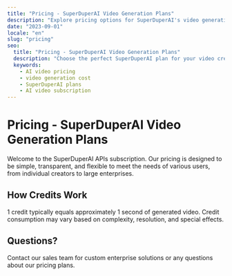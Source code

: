 ```yaml
---
title: "Pricing - SuperDuperAI Video Generation Plans"
description: "Explore pricing options for SuperDuperAI's video generation platform. Affordable plans for creators, marketers, and businesses of all sizes."
date: "2023-09-01"
locale: "en"
slug: "pricing"
seo:
  title: "Pricing - SuperDuperAI Video Generation Plans"
  description: "Choose the perfect SuperDuperAI plan for your video creation needs. Flexible pricing for individuals, teams, and enterprises."
  keywords:
    - AI video pricing
    - video generation cost
    - SuperDuperAI plans
    - AI video subscription
---
```


# Pricing - SuperDuperAI Video Generation Plans

Welcome to the SuperDuperAI APIs subscription. Our pricing is designed to be simple, transparent, and flexible to meet the needs of various users, from individual creators to large enterprises.

<PricingSection />

<VideoShowcase />

## How Credits Work

1 credit typically equals approximately 1 second of generated video. Credit consumption may vary based on complexity, resolution, and special effects.

## Questions?

Contact our sales team for custom enterprise solutions or any questions about our pricing plans.
